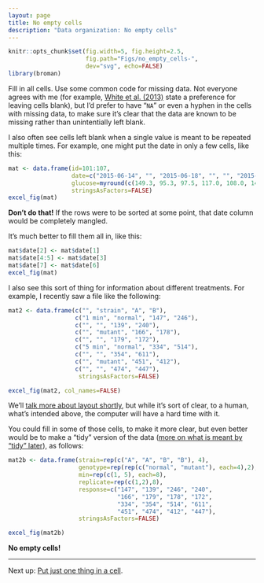 ```yaml
---
layout: page
title: No empty cells
description: "Data organization: No empty cells"
---
```


```r
knitr::opts_chunk$set(fig.width=5, fig.height=2.5,
                      fig.path="Figs/no_empty_cells-",
                      dev="svg", echo=FALSE)
library(broman)
```

Fill in all cells. Use some common code for missing data.
Not everyone agrees with me (for example,
[White et al. (2013)](http://library.queensu.ca/ojs/index.php/IEE/article/view/4608/4898)
state a preference for leaving cells blank), but I'd prefer to have
"`NA`" or even a hyphen in the cells with missing data, to make sure
it's clear that the data are known to be missing rather than
unintentially left blank.

I also often see cells left blank when a single value is meant to be
repeated multiple times. For example, one might put the date in only a
few cells, like this:

```r
mat <- data.frame(id=101:107,
                  date=c("2015-06-14", "", "2015-06-18", "", "", "2015-06-20", ""),
                  glucose=myround(c(149.3, 95.3, 97.5, 117.0, 108.0, 149.0, 169.4), 1),
                  stringsAsFactors=FALSE)
excel_fig(mat)
```

**Don't do that!** If the rows were to be sorted at some point, that
date column would be completely mangled.

It's much better to fill them all in, like this:

```r
mat$date[2] <- mat$date[1]
mat$date[4:5] <- mat$date[3]
mat$date[7] <- mat$date[6]
excel_fig(mat)
```

I also see this sort of thing for information about different
treatments. For example, I recently saw a file like the following:

```r
mat2 <- data.frame(c("", "strain", "A", "B"),
                   c("1 min", "normal", "147", "246"),
                   c("", "", "139", "240"),
                   c("", "mutant", "166", "178"),
                   c("", "", "179", "172"),
                   c("5 min", "normal", "334", "514"),
                   c("", "", "354", "611"),
                   c("", "mutant", "451", "412"),
                   c("", "", "474", "447"),
                    stringsAsFactors=FALSE)

excel_fig(mat2, col_names=FALSE)
```

We'll [talk more about layout shortly](layout.html), but while it's sort
of clear, to a human, what's intended above, the computer will have a
hard time with it.

You could fill in some of those cells, to make it more clear, but even
better would be to make a "tidy" version of the data
([more on what is meant by "tidy" later](tidy.html)), as follows:

```r
mat2b <- data.frame(strain=rep(c("A", "A", "B", "B"), 4),
                    genotype=rep(rep(c("normal", "mutant"), each=4),2),
                    min=rep(c(1, 5), each=8),
                    replicate=rep(c(1,2),8),
                    response=c("147", "139", "246", "240",
                               "166", "179", "178", "172",
                               "334", "354", "514", "611",
                               "451", "474", "412", "447"),
                    stringsAsFactors=FALSE)

excel_fig(mat2b)
```

**No empty cells!**

---

Next up: [Put just one thing in a cell](one_thing_per_cell.html).

